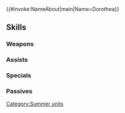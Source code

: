 {{#invoke:NameAbout|main|Name=Dorothea}}{{HeroPage Tabs}}
{{Hero Infobox
|Name=Dorothea
|Title=Solar Songstress
|WeaponType=Colorless Dagger
|Origin=Fire Emblem: Three Houses
|Gender=Female
|MoveType=Infantry
|actorJP=長妻樹里
|actorEN=Allegra Clark
|artist=Azusa
|additionDate=July 6, 2020
|releaseDate=July 8, 2020
|cv1=12
|cv2=200700
|TagID=水着ドロテア
|InternalID=539
|Properties=special,refresher,hat,specRate_202402
|description=The only member of common birth in the entire Black Eagle House. Her beautiful voice, honed over years, can harmonize with even crashing waves. Appears in Fire Emblem: Three Houses.
}}
{{Stats Page
|Lv1HP=16|Lv1ATK=7|Lv1SPD=8|Lv1DEF=3|Lv1RES=6
|GRHP=50|GRATK=70|GRSPD=65|GRDEF=30|GRRES=55
}}
==Skills==
===Weapons===
{{Weapons Table
|weapon1=Iron Dagger
|weapon1Default=1
|weapon1Unlock=1
|weapon2=Steel Dagger
|weapon2Default=2
|weapon2Unlock=2
|weapon3=Hidden Thorns
|weapon3Default=3
|weapon3Unlock=3
|weapon4=Hidden Thorns+
|weapon4Default=5
|weapon4Unlock=5
}}
===Assists===
{{Assists Table
|assist1=Dance
|assist1Default=4
|assist1Unlock=3
}}
===Specials===
{{Specials Table}}
===Passives===
{{Passives Table
|passiveB1=Atk Cantrip 1
|passiveB2=Atk Cantrip 2
|passiveB3=Atk Cantrip 3
|passiveB1Unlock=1
|passiveB2Unlock=2
|passiveB3Unlock=4
|passiveC1=Hone Atk 1
|passiveC2=Hone Atk 2
|passiveC3=Hone Atk 3
|passiveC4=Hone Atk 4
|passiveC1Unlock=2
|passiveC2Unlock=3
|passiveC3Unlock=4
|passiveC4Unlock=5
}}
{{Heroes Navbox}}
[[Category:Summer units]]